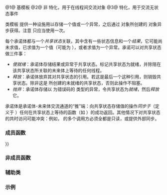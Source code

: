{{cpp/title|promise}}
{{cpp/thread/promise/navbar}}
{{dcl begin}}
{{dcl header|future}}
{{dcl|num=1|since=c++11|
template&lt; class R &gt; class promise;
}}
{{dcl|num=2|since=c++11|
template&lt; class R &gt; class promise&lt;R&amp;&gt;;
}}
{{dcl|num=3|since=c++11|
template&lt;&gt; class promise&lt;void&gt;;
}}
{{dcl end}}

@1@ 基模板
@2@ 非 {{tt|void}} 特化，用于在线程间交流对象
@3@ {{tt|void}} 特化，用于交流无状态事件

类模板 {{tt|std::promise}} 提供一种设施用以存储一个值或一个异常，之后通过 {{tt|std::promise}} 对象所创建的 {{lc|std::future}} 对象异步获得。注意 {{tt|std::promise}} 只应当使用一次。

每个承诺体都与一个''共享状态''{{sep}}关联，其中含有一些状态信息和一个''结果''，它可能尚未求值，已求值为一个值（可能为 {{tt|void}}），或者求值为一个异常。承诺可以对共享状态做三件事：
* ''使就绪''：承诺体存储结果或异常于共享状态。标记共享状态为就绪，并除阻在该共享状态所关联的未来体上等待的任何线程。
* ''释放''：承诺体放弃其对共享状态的引用。若这是最后一个这种引用，则销毁共享状态。除非这是 {{c|std::async}} 所创建的未就绪的共享状态，否则此操作不阻塞。
* ''抛弃''：承诺体存储以 {{lc|std::future_errc::broken_promise}} 为错误码的 {{lc|std::future_error}} 类型的异常，令共享状态为''就绪''，然后''释放''它。

承诺体是承诺体-未来体交流通道的“推”端：向共享状态存储值的操作''同步于''（定义于 {{lc|std::memory_order}}）任何在共享状态上等待的函数（如 {{lc|std::future::get}}）的成功返回。其他情况下对共享状态的共时访问可能冲突：例如，{{lc|std::shared_future::get}} 的多个调用方必须全都是只读，或提供外部同步。

===成员函数===
{{dsc begin}}
{{dsc inc|cpp/thread/promise/dsc constructor}}
{{dsc inc|cpp/thread/promise/dsc destructor}}
{{dsc inc|cpp/thread/promise/dsc operator{{=}}}}
{{dsc inc|cpp/thread/promise/dsc swap}}

{{dsc h2|获取结果}}
{{dsc inc|cpp/thread/promise/dsc get_future}}

{{dsc h2|设置结果}}
{{dsc inc|cpp/thread/promise/dsc set_value}}
{{dsc inc|cpp/thread/promise/dsc set_value_at_thread_exit}}
{{dsc inc|cpp/thread/promise/dsc set_exception}}
{{dsc inc|cpp/thread/promise/dsc set_exception_at_thread_exit}}
{{dsc end}}

===非成员函数===
{{dsc begin}}
{{dsc inc|cpp/thread/promise/dsc swap2}}
{{dsc end}}

===辅助类===
{{dsc begin}}
{{dsc inc|cpp/thread/promise/dsc uses_allocator}}
{{dsc end}}

===示例===
{{example
|此示例展示能如何将 {{tt|promise&lt;int&gt;}} 用作线程间信号。
|code=
#include &lt;chrono&gt;
#include &lt;future&gt;
#include &lt;iostream&gt;
#include &lt;numeric&gt;
#include &lt;thread&gt;
#include &lt;vector&gt;
 
void accumulate(std::vector&lt;int&gt;::iterator first,
                std::vector&lt;int&gt;::iterator last,
                std::promise&lt;int&gt; accumulate_promise)
{
    int sum = std::accumulate(first, last, 0);
    accumulate_promise.set_value(sum); // 提醒 future
}

void do_work(std::promise&lt;void&gt; barrier)
{
    std::this_thread::sleep_for(std::chrono::seconds(1));
    barrier.set_value();
}
 
int main()
{
    // 演示用 promise&lt;int&gt; 在线程间传递结果。
    std::vector&lt;int&gt; numbers = {1, 2, 3, 4, 5, 6};
    std::promise&lt;int&gt; accumulate_promise;
    std::future&lt;int&gt; accumulate_future = accumulate_promise.get_future();
    std::thread work_thread(accumulate, numbers.begin(), numbers.end(),
                            std::move(accumulate_promise));

    // future::get() 将等待直至该 future 拥有合法结果并取得它
    // 无需在 get() 前调用 wait()
    // accumulate_future.wait(); // 等待结果
    std::cout &lt;&lt; "result=" &lt;&lt; accumulate_future.get() &lt;&lt; '\n';
    work_thread.join(); // wait for thread completion
    
    // 演示用 promise&lt;void&gt; 在线程间对状态发信号
    std::promise&lt;void&gt; barrier;
    std::future&lt;void&gt; barrier_future = barrier.get_future();
    std::thread new_work_thread(do_work, std::move(barrier));
    barrier_future.wait();
    new_work_thread.join();
}
|output=
result=21
}}

{{langlinks|de|en|es|fr|it|ja|pt|ru}}